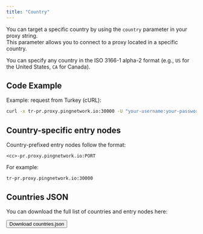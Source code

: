 ```yaml
---
title: "Country"
---
```


You can target a specific country by using the `country` parameter in your proxy string.\
This parameter allows you to connect to a proxy located in a specific country.

You can specify any country in the ISO 3166-1 alpha-2 format (e.g., `US` for the United States, `CA` for Canada).

## Code Example

Example: request from Turkey (cURL):

```bash
curl -x tr-pr.proxy.pingnetwork.io:30000 -U "your-username:your-password" https://ipinfo.io/json
```

## Country-specific entry nodes

Country-prefixed entry nodes follow the format:

```text
<cc>-pr.proxy.pingnetwork.io:PORT
```

For example:

```text
tr-pr.proxy.pingnetwork.io:30000
```

## Countries JSON

You can download the full list of countries and entry nodes here:

<Button href="/files/countries.json" download variant="primary">
  Download countries.json
</Button>